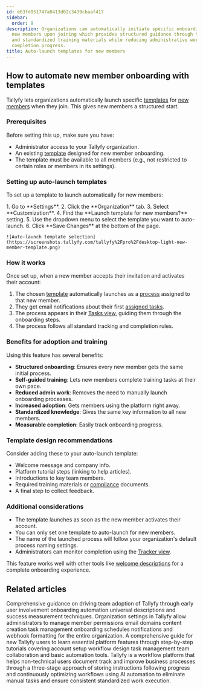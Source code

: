 ```yaml
---
id: e63fd951747a8413d02c3439cbaaf417
sidebar:
  order: 9
description: Organizations can automatically initiate specific onboarding templates for
  new members upon joining which provides structured guidance through tasks notifications
  and standardized training materials while reducing administrative work and tracking
  completion progress.
title: Auto-launch templates for new members
---
```



## How to automate new member onboarding with templates

Tallyfy lets organizations automatically launch specific [templates](/products/pro/documenting/templates/) for [new members](/products/pro/documenting/members/) when they join. This gives new members a structured start.

### Prerequisites

Before setting this up, make sure you have:
- Administrator access to your Tallyfy organization.
- An existing [template](/products/pro/documenting/templates/) designed for new member onboarding.
- The template must be available to all members (e.g., not restricted to certain roles or members in its settings).

### Setting up auto-launch templates

To set up a template to launch automatically for new members:

<Steps>
1. Go to **Settings**.
2. Click the **Organization** tab.
3. Select **Customization**.
4. Find the **Launch template for new members?** setting.
5. Use the dropdown menu to select the template you want to auto-launch.
6. Click **Save Changes** at the bottom of the page.

    ![Auto-launch template selection](https://screenshots.tallyfy.com/tallyfy%2Fpro%2Fdesktop-light-new-member-template.png)

</Steps>

### How it works

Once set up, when a new member accepts their invitation and activates their account:

1. The chosen [template](/products/pro/documenting/templates/) automatically launches as a [process](/products/pro/tracking-and-tasks/processes/) assigned to that new member.
2. They get email notifications about their first [assigned tasks](/products/pro/tracking-and-tasks/tasks/).
3. The process appears in their [Tasks view](/products/pro/tracking-and-tasks/tasks-view/), guiding them through the onboarding steps.
4. The process follows all standard tracking and completion rules.

### Benefits for adoption and training

Using this feature has several benefits:

- **Structured onboarding**: Ensures every new member gets the same initial process.
- **Self-guided training**: Lets new members complete training tasks at their own pace.
- **Reduced admin work**: Removes the need to manually launch onboarding processes.
- **Increased adoption**: Gets members using the platform right away.
- **Standardized knowledge**: Gives the same key information to all new members.
- **Measurable completion**: Easily track onboarding progress.

### Template design recommendations

Consider adding these to your auto-launch template:

- Welcome message and company info.
- Platform tutorial steps (linking to help articles).
- Introductions to key team members.
- Required training materials or [compliance](/products/pro/compliance/) documents.
- A final step to collect feedback.

### Additional considerations

- The template launches as soon as the new member activates their account.
- You can only set one template to auto-launch for new members.
- The name of the launched process will follow your organization's default process naming settings.
- Administrators can monitor completion using the [Tracker view](/products/pro/tracking-and-tasks/tracker-view/).

This feature works well with other tools like [welcome descriptions](/products/pro/documenting/templates/descriptions/) for a complete onboarding experience.


## Related articles
<CardGrid>
<LinkTitleCard header="<b>Miscellaneous > Support</b>" href="/products/pro/miscellaneous/support/" > Comprehensive guidance on driving team adoption of Tallyfy through early user involvement onboarding automation universal descriptions and success measurement techniques. </LinkTitleCard>
<LinkTitleCard header="<b>Org Settings > Organization customization settings</b>" href="/products/pro/settings/org-settings/organization-customization-settings/" > Organization settings in Tallyfy allow administrators to manage member permissions email domains content creation task management onboarding schedules notifications and webhook formatting for the entire organization. </LinkTitleCard>
<LinkTitleCard header="<b>Pro > Getting started</b>" href="/products/pro/tutorials/" > A comprehensive guide for new Tallyfy users to learn essential platform features through step-by-step tutorials covering account setup workflow design task management team collaboration and basic automation tools. </LinkTitleCard>
<LinkTitleCard header="<b>Introduction</b>" href="/products/pro/" > Tallyfy is a workflow platform that helps non-technical users document track and improve business processes through a three-stage approach of storing instructions following progress and continuously optimizing workflows using AI automation to eliminate manual tasks and ensure consistent standardized work execution. </LinkTitleCard>
</CardGrid>